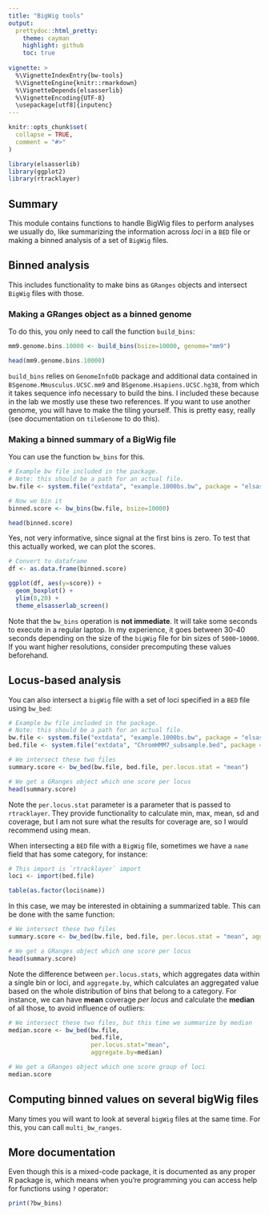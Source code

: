 ```yaml
---
title: "BigWig tools"
output:
  prettydoc::html_pretty:
    theme: cayman
    highlight: github
    toc: true
  
vignette: >
  %\VignetteIndexEntry{bw-tools}
  %\VignetteEngine{knitr::rmarkdown}
  %\VignetteDepends{elsasserlib}
  %\VignetteEncoding{UTF-8}
  \usepackage[utf8]{inputenc}
---
```


```r
knitr::opts_chunk$set(
  collapse = TRUE,
  comment = "#>"
)
```

```r
library(elsasserlib)
library(ggplot2)
library(rtracklayer)
```

## Summary

This module contains functions to handle BigWig files to perform analyses we 
usually do, like summarizing the information across *loci* in a `BED` file or making
a binned analysis of a set of `BigWig` files.

## Binned analysis

This includes functionality to make bins as `GRanges` objects and intersect
`BigWig` files with those.

### Making a GRanges object as a binned genome

To do this, you only need to call the function `build_bins`:

```r
mm9.genome.bins.10000 <- build_bins(bsize=10000, genome="mm9")

head(mm9.genome.bins.10000)
```

`build_bins` relies on `GenomeInfoDb` package and additional data contained in
`BSgenome.Mmusculus.UCSC.mm9` and `BSgenome.Hsapiens.UCSC.hg38`, from which it
takes sequence info necessary to build the bins. I included these because in
the lab we mostly use these two references. If you want to use another
genome, you will have to make the tiling yourself. This is pretty easy, really
(see documentation on `tileGenome` to do this). 

### Making a binned summary of a BigWig file

You can use the function `bw_bins` for this.

```r
# Example bw file included in the package.
# Note: this should be a path for an actual file.
bw.file <- system.file("extdata", "example.1000bs.bw", package = "elsasserlib")

# Now we bin it
binned.score <- bw_bins(bw.file, bsize=10000)

head(binned.score)
```

Yes, not very informative, since signal at the first bins is zero. To test that
this actually worked, we can plot the scores.

```r
# Convert to dataframe
df <- as.data.frame(binned.score)

ggplot(df, aes(y=score)) + 
  geom_boxplot() + 
  ylim(0,20) +
  theme_elsasserlab_screen()
```

Note that the `bw_bins` operation is **not immediate**. It will take some seconds to execute
in a regular laptop. In my experience, it goes between 30-40 seconds depending
on the size of the `bigWig` file for bin sizes of `5000`-`10000`. If you want
higher resolutions, consider precomputing these values beforehand.

## Locus-based analysis

You can also intersect a `bigWig` file with a set of loci specified in a `BED`
file using `bw_bed`:

```r
# Example bw file included in the package.
# Note: this should be a path for an actual file.
bw.file <- system.file("extdata", "example.1000bs.bw", package = "elsasserlib")
bed.file <- system.file("extdata", "ChromHMM7_subsample.bed", package = "elsasserlib")

# We intersect these two files
summary.score <- bw_bed(bw.file, bed.file, per.locus.stat = "mean")

# We get a GRanges object which one score per locus
head(summary.score)
```

Note the `per.locus.stat` parameter is a parameter that is passed to `rtracklayer`.
They provide functionality to calculate min, max, mean, sd and coverage, but I
am not sure what the results for coverage are, so I would recommend using mean.

When intersecting a `BED` file with a `BigWig` file, sometimes we have a `name`
field that has some category, for instance:

```r
# This import is `rtracklayer` import
loci <- import(bed.file)

table(as.factor(loci$name))
```

In this case, we may be interested in obtaining a summarized table. This can
be done with the same function:

```r
# We intersect these two files
summary.score <- bw_bed(bw.file, bed.file, per.locus.stat = "mean", aggregate.by = mean)

# We get a GRanges object which one score per locus
head(summary.score)
```

Note the difference between `per.locus.stats`, which aggregates data within a 
single bin or loci, and `aggregate.by`, which calculates an aggregated value
based on the whole distribution of bins that belong to a category. For instance,
we can have **mean** coverage *per locus* and calculate the **median** of all 
those, to avoid influence of outliers:

```r
# We intersect these two files, but this time we summarize by median
median.score <- bw_bed(bw.file,
                       bed.file,
                       per.locus.stat="mean",
                       aggregate.by=median)

# We get a GRanges object which one score group of loci
median.score
```

## Computing binned values on several bigWig files

Many times you will want to look at several `bigWig` files at the same time.
For this, you can call `multi_bw_ranges`.

## More documentation
Even though this is a mixed-code package, it is documented as any proper R 
package is, which means when you're programming you can access help
for functions using `?` operator:

```r
print(?bw_bins)
```

